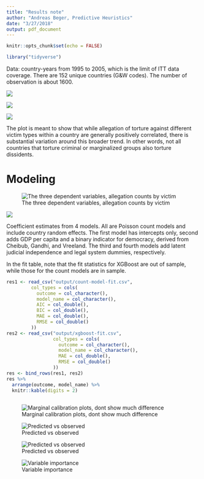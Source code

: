 ```yaml
---
title: "Results note"
author: "Andreas Beger, Predictive Heuristics"
date: "3/27/2018"
output: pdf_document
---
```


```r
knitr::opts_chunk$set(echo = FALSE)

library("tidyverse")
```


Data: country-years from 1995 to 2005, which is the limit of ITT data coverage. There are 152 unique countries (G&W codes). The number of observation is about 1600. 

![](output/selected-allegation-counts.png)


![](output/selected-levels-of-torture.png)


![](output/allegations-by-victim-scatterplots.png)

The plot is meant to show that while allegation of torture against different victim types within a country are generally positively correlated, there is substantial variation around this broader trend. In other words, not all countries that torture criminal or marginalized groups also torture dissidents. 

# Modeling

![The three dependent variables, allegation counts by victim](output/outcome-time-series.png)

![](output/count-model-coefs.png)

Coefficient estimates from 4 models. All are Poisson count models and include country random effects. The first model has intercepts only, second adds GDP per capita and a binary indicator for democracy, derived from Cheibub, Gandhi, and Vreeland. The third and fourth models add latent judicial independence and legal system dummies, respectively. 

In the fit table, note that the fit statistics for XGBoost are out of sample, while those for the count models are in sample. 

```r
res1 <- read_csv("output/count-model-fit.csv", 
         col_types = cols(
           outcome = col_character(),
           model_name = col_character(),
           AIC = col_double(),
           BIC = col_double(),
           MAE = col_double(),
           RMSE = col_double()
         )) 
res2 <- read_csv("output/xgboost-fit.csv",
                 col_types = cols(
                   outcome = col_character(),
                   model_name = col_character(),
                   MAE = col_double(),
                   RMSE = col_double()
                 ))
res <- bind_rows(res1, res2) 
res %>% 
  arrange(outcome, model_name) %>%
  knitr::kable(digits = 2)
  
```

![Marginal calibration plots, dont show much difference](output/marginal-calibration-plots.png)

![Predicted vs observed](output/mdl1-y-vs-yhat.png)

![Predicted vs observed](output/mdl3-y-vs-yhat.png)

![Variable importance](output/xgboost-variable-importance.png)

